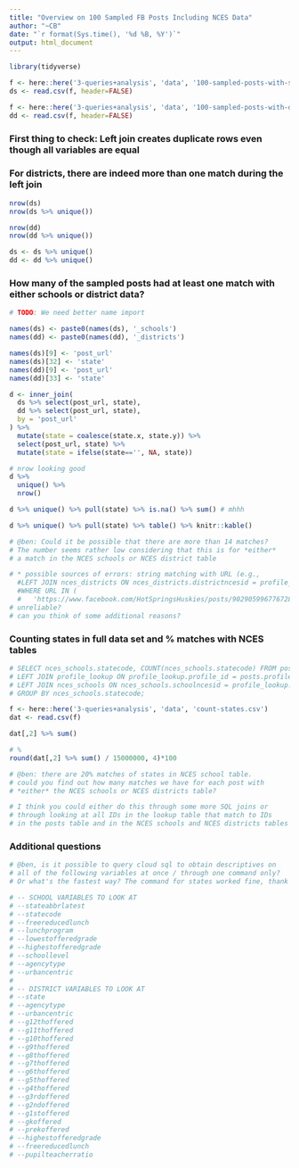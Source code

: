 ```yaml
---
title: "Overview on 100 Sampled FB Posts Including NCES Data"
author: "~CB"
date: "`r format(Sys.time(), '%d %B, %Y')`"
output: html_document
---
```


```r
library(tidyverse)
```

```r
f <- here::here('3-queries+analysis', 'data', '100-sampled-posts-with-school-data-new.csv')
ds <- read.csv(f, header=FALSE)

f <- here::here('3-queries+analysis', 'data', '100-sampled-posts-with-district-data-new.csv')
dd <- read.csv(f, header=FALSE)
```

### First thing to check: Left join creates duplicate rows even though all variables are equal
### For districts, there are indeed more than one match during the left join

```r
nrow(ds)
nrow(ds %>% unique())

nrow(dd)
nrow(dd %>% unique()) 

ds <- ds %>% unique()
dd <- dd %>% unique()
```

### How many of the sampled posts had at least one match with either schools or district data?

```r
# TODO: We need better name import

names(ds) <- paste0(names(ds), '_schools')
names(dd) <- paste0(names(dd), '_districts')

names(ds)[9] <- 'post_url'
names(ds)[32] <- 'state'
names(dd)[9] <- 'post_url'
names(dd)[33] <- 'state'

d <- inner_join(
  ds %>% select(post_url, state),
  dd %>% select(post_url, state),
  by = 'post_url'
) %>% 
  mutate(state = coalesce(state.x, state.y)) %>% 
  select(post_url, state) %>% 
  mutate(state = ifelse(state=='', NA, state))

# nrow looking good
d %>% 
  unique() %>% 
  nrow()

d %>% unique() %>% pull(state) %>% is.na() %>% sum() # mhhh

d %>% unique() %>% pull(state) %>% table() %>% knitr::kable()

# @ben: Could it be possible that there are more than 14 matches?
# The number seems rather low considering that this is for *either*
# a match in the NCES schools or NCES district table

# * possible sources of errors: string matching with URL (e.g.,
  #LEFT JOIN nces_districts ON nces_districts.districtncesid = profile_lookup.nces_id
  #WHERE URL IN (
  #   'https://www.facebook.com/HotSpringsHuskies/posts/902905996776728', .....)
# unreliable?
# can you think of some additional reasons?
```

### Counting states in full data set and % matches with NCES tables

```r
# SELECT nces_schools.statecode, COUNT(nces_schools.statecode) FROM posts
# LEFT JOIN profile_lookup ON profile_lookup.profile_id = posts.profile_id
# LEFT JOIN nces_schools ON nces_schools.schoolncesid = profile_lookup.nces_id
# GROUP BY nces_schools.statecode;

f <- here::here('3-queries+analysis', 'data', 'count-states.csv')
dat <- read.csv(f)

dat[,2] %>% sum()

# %
round(dat[,2] %>% sum() / 15000000, 4)*100

# @ben: there are 20% matches of states in NCES school table.
# could you find out how many matches we have for each post with 
# *either* the NCES schools or NCES districts table?

# I think you could either do this through some more SQL joins or
# through looking at all IDs in the lookup table that match to IDs
# in the posts table and in the NCES schools and NCES districts tables
```
### Additional questions

```r

# @ben, is it possible to query cloud sql to obtain descriptives on
# all of the following variables at once / through one command only?
# Or what's the fastest way? The command for states worked fine, thank you!

# -- SCHOOL VARIABLES TO LOOK AT
# --stateabbrlatest
# --statecode
# --freereducedlunch
# --lunchprogram
# --lowestofferedgrade
# --highestofferedgrade
# --schoollevel
# --agencytype
# --urbancentric
# 
# -- DISTRICT VARIABLES TO LOOK AT
# --state
# --agencytype
# --urbancentric
# --g12thoffered
# --g11thoffered
# --g10thoffered
# --g9thoffered
# --g8thoffered
# --g7thoffered
# --g6thoffered
# --g5thoffered
# --g4thoffered
# --g3rdoffered
# --g2ndoffered
# --g1stoffered
# --gkoffered
# --prekoffered
# --highestofferedgrade
# --freereducedlunch
# --pupilteacherratio

```

